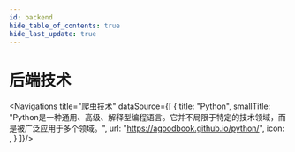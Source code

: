 ```yaml
---
id: backend
hide_table_of_contents: true
hide_last_update: true
---
```


# 后端技术

<Navigations title="爬虫技术" dataSource={[
  {
    title: "Python",
    smallTitle: "Python是一种通用、高级、解释型编程语言。它并不局限于特定的技术领域，而是被广泛应用于多个领域。",
    url: "https://agoodbook.github.io/python/",
    icon: <PythonSvg />,
  }
]}/>
